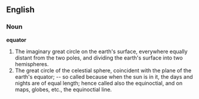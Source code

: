 ==English==

===Noun===

'''equator'''

#The imaginary great circle on the earth's surface, everywhere equally distant from the two poles, and dividing the earth's surface into two hemispheres.
#The great circle of the celestial sphere, coincident with the plane of the earth's equator; -- so called because when the sun is in it, the days and nights are of equal length; hence called also the equinoctial, and on maps, globes, etc., the equinoctial line.